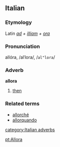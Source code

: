 ==Italian==
===Etymology===
Latin ''[[ad]] + [[illiam]] + [[ora]]''
===Pronunciation===
allóra, /alˈlora/, /<tt>al"lora</tt>/
===Adverb===
'''allora'''

# [[then]]

===Related terms===
*[[allorché]]
*[[allorquando]]
[[category:Italian adverbs]]

[[pt:Allora]]